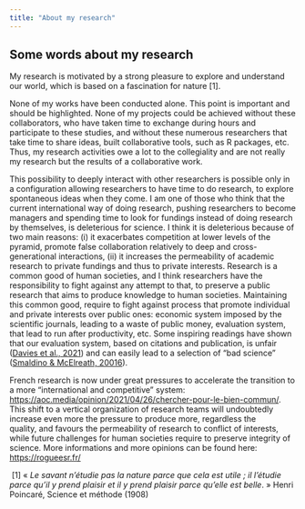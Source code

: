 ```yaml
---
title: "About my research"
---
```


## Some words about my research

My research is motivated by a strong pleasure to explore and understand our world, which is based on a fascination for nature \[1\].

None of my works have been conducted alone. This point is important and should be highlighted. None of my projects could be achieved without these collaborators, who have taken time to exchange during hours and participate to these studies, and without these numerous researchers that take time to share ideas, built collaborative tools, such as R packages, etc. Thus, my research activities owe a lot to the collegiality and are not really my research but the results of a collaborative work. 

This possibility to deeply interact with other researchers is possible only in a configuration allowing researchers to have time to do research, to explore spontaneous ideas when they come. I am one of those who think that the current international way of doing research, pushing researchers to become managers and spending time to look for fundings instead of doing research by themselves, is deleterious for science. I think it is deleterious because of two main reasons: (i) it exacerbates competition at lower levels of the pyramid, promote false collaboration relatively to deep and cross-generational interactions, (ii) it increases the permeability of academic research to private fundings and thus to private interests. Research is a common good of human societies, and I think researchers have the responsibility to fight against any attempt to that, to preserve a public research that aims to produce knowledge to human societies. Maintaining this common good, require to fight against process that promote individual and private interests over public ones: economic system imposed by the scientific journals, leading to a waste of public money, evaluation system, that lead to run after productivity, etc. Some inspiring readings have shown that our evaluation system, based on citations and publication, is unfair ([Davies et al., 2021](https://journals.plos.org/plosbiology/article?id=10.1371/journal.pbio.3001282)) and can easily lead to a selection of "bad science" ([Smaldino & McElreath, 20016](https://royalsocietypublishing.org/doi/10.1098/rsos.160384)).

French research is now under great pressures to accelerate the transition to a more "international and competitive" system: <https://aoc.media/opinion/2021/04/26/chercher-pour-le-bien-commun/>. This shift to a vertical organization of research teams will undoubtedly increase even more the pressure to produce more, regardless the quality, and favours the permeability of research to conflict of interests, while future challenges for human societies require to preserve integrity of science. More informations and more opinions can be found here: <https://rogueesr.fr/>

 \[1\] « *Le savant n'étudie pas la nature parce que cela est utile ; il l'étudie parce qu'il y prend plaisir et il y prend plaisir parce qu'elle est belle*. » Henri Poincaré, Science et méthode (1908)
